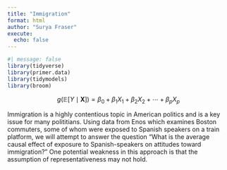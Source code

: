 ```yaml
---
title: "Immigration"
format: html
author: "Surya Fraser"
execute: 
  echo: false
---
```


```r
#| message: false
library(tidyverse) 
library(primer.data)
library(tidymodels)
library(broom)
```

$$
g(\mathbb{E}[Y \mid \mathbf{X}]) = \beta_0 + \beta_1 X_1 + \beta_2 X_2 + \cdots + \beta_p X_p
$$

Immigration is a highly contentious topic in American politics and is a key issue for many polititians. Using data from Enos which examines Boston commuters, some of whom were exposed to Spanish speakers on a train platform, we will attempt to answer the question "What is the average causal effect of exposure to Spanish-speakers on attitudes toward immigration?" One potential weakness in this approach is that the assumption of representativeness may not hold.
